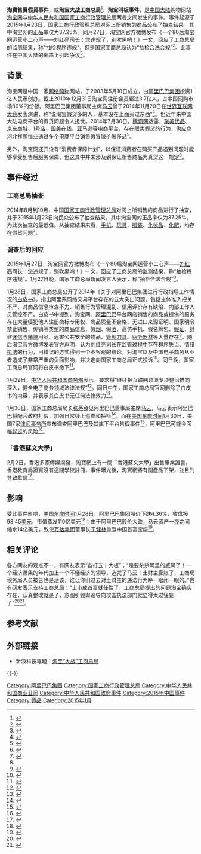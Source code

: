 {{merge|淘宝网|time=2016-01-03T14:44:53+00:00}}
{{expand|time=2015-11-03T10:01:00+00:00}}'''淘寶售賣假貨事件'''，或'''淘宝大战工商总局'''<ref>{{cite web |url=http://finance.people.com.cn/n/2015/0130/c1004-26475714.html |title=淘宝大战工商总局余烬：三大悬疑待解 |publisher=人民网 |date=2015-01-30 |accessdate=2015-01-30 |archive-date=2016-03-04 |archive-url=https://web.archive.org/web/20160304114925/http://finance.people.com.cn/n/2015/0130/c1004-26475714.html |dead-url=no }}</ref>、'''淘宝叫板事件'''，是[[中国大陆|中国大陆]]购物网站[[淘宝网|淘宝网]]与[[中华人民共和国国家工商行政管理总局|中华人民共和国国家工商行政管理总局]]两者之间发生的事件。事件起源于2015年1月23日，国家工商行政管理总局对网上所销售的商品公布了抽查结果，其中淘宝网的正品率仅为37.25%。同月27日，淘宝网官方微博发布《一个80后淘宝网运营小二心声——刘红亮司长：您违规了，别吹黑哨！》一文，回应了工商总局的监测结果，称“抽检程序违规”，但是国家工商总局认为“抽检合法合规”<ref name="中国网">{{cite web |url=http://news.china.com.cn/2015-01/28/content_34670184.htm |title=工商总局回应淘宝网质疑：抽检合法合规 |publisher=中国网 |date=2015-01-28 |accessdate=2015-01-29 |archive-date=2016-03-05 |archive-url=https://web.archive.org/web/20160305032125/http://news.china.com.cn/2015-01/28/content_34670184.htm |dead-url=no }}</ref>。此事件在中国大陆的網路上引起争议<ref>{{cite web |url=http://finance.ifeng.com/a/20150129/13466237_0.shtml |title=淘宝舌战工商总局：争议抽样方法？ |publisher=凤凰网 |date=2015-01-29 |accessdate=2015-01-30 |archive-date=2015-01-31 |archive-url=https://web.archive.org/web/20150131201021/http://finance.ifeng.com/a/20150129/13466237_0.shtml |dead-url=no }}</ref>。

==背景==
淘宝网是中国一家[[网络购物|网络购物]]网站，于2003年5月10日成立，由[[阿里巴巴集团|阿里巴巴集团]]投资1亿人民币创办。截止2010年12月31日淘宝网注册会员超过3.7亿人，占中国网购市场80%的份额。阿里巴巴集团董事局主席[[马云|马云]]曾于2014年11月20日在[[世界互联网大会|世界互联网大会]]发表演讲，称“说淘宝假货多的人，基本没在上面买过东西”<ref>{{cite web |url=http://finance.takungpao.com/tech/q/2014/1120/2833082.html |title=马云：说淘宝假货多的人基本没在上面买过东西 |publisher=大公网 |date=2014-11-20 |accessdate=2015-01-30 |archive-date=2016-09-25 |archive-url=https://web.archive.org/web/20160925121808/http://finance.takungpao.com/tech/q/2014/1120/2833082.html |dead-url=no }}</ref>。但近年来中国大陆电商平台的假货问题令人担忧。2014年7月30日，[[腾讯网|腾讯网]]透露，[[聚美优品|聚美优品]]、[[京东商城|京东商城]]、[[1号店|1号店]]、[[国美在线|国美在线]]、[[亞馬遜公司|亚马逊]]等电商平台，存在贩卖假货的行为，供应商河北祥鹏恒业通过多个电商平台销售假冒廉价奢侈品<ref>{{cite web|url=http://news.ifeng.com/a/20140730/41360236_0.shtml|title=奢侈品假货门重创电商新贵聚美优品、京东等紧急下架闭店|publisher=凤凰网|date=2014-07-30|accessdate=2015-01-30|archive-date=2015-11-17|archive-url=https://web.archive.org/web/20151117040318/http://news.ifeng.com/a/20140730/41360236_0.shtml|dead-url=no}}</ref>。

另外，淘宝网还开设有“消费者保障计划”，以保证消费者在购买产品遇到问题时能够享受到售后服务保障，但这其中并未涉及到保证所售商品为真货这一规定<ref>{{cite web|url=http://news.sina.com.cn/o/2015-01-30/143931463053.shtml|title=监管“走进去” 电商“敞开来”|publisher=新浪|date=2015-01-30|accessdate=2015-01-30|archive-date=2016-03-04|archive-url=https://web.archive.org/web/20160304122428/http://news.sina.com.cn/o/2015-01-30/143931463053.shtml|dead-url=no}}</ref>。

==事件经过==
===工商总局抽查===
2014年8月到10月，中国[[国家工商行政管理总局|国家工商行政管理总局]]对网上所销售的商品进行了抽查，并于2015年1月23日向民众公布了抽查结果，其中淘宝网的正品率仅为37.25%，为此次抽查的最低值。从抽查结果来看，[[手机|手机]]、[[玩具|玩具]]、[[服装|服装]]、[[化妆品|化妆品]]、[[化肥|化肥]]，均存在假货问题<ref>{{cite web |url=http://business.sohu.com/20150127/n408112998.shtml |title=工商总局抽检购物网站 淘宝网正品率37.25% |publisher=搜狐 |date=2015-01-27 |accessdate=2015-01-29 |archive-date=2015-03-15 |archive-url=https://web.archive.org/web/20150315051419/http://business.sohu.com/20150127/n408112998.shtml |dead-url=no }}</ref>。

===调查后的回应===
2015年1月27日，淘宝网官方微博发布《一个80后淘宝网运营小二心声——[[刘红亮|刘红亮]]司长：您违规了，别吹黑哨！》一文，回应了工商总局的监测结果，称“抽检程序违规”。1月27日晚，国家工商总局新闻发言人表示，称“抽检合法合规”<ref name="中国网"/>。

1月28日，国家工商总局公开了2014年《关于对阿里巴巴集团进行行政指导工作情况的[[白皮书|白皮书]]》，指出阿里系网络交易平台存在的五大突出问题，包括主体准入把关不严、对商品信息审查不力、销售行为管理混乱、信用评价存有缺陷、内部工作人员管控不严。白皮书中提到，淘宝网、[[阿里巴巴|阿里巴巴]]平台网店销售的商品或提供的服务存在大量侵犯他人注册商标专用权、商品质量不合格、无进口来源证明、国家明令禁止销售、传销等类型的商品信息，假[[烟|烟]]、假[[酒|酒]]、高仿手机、假名牌包、[[假证|假证]]、封建[[迷信|迷信]]与[[赌博|赌博]]用品、危害公共安全的物品、[[管制刀具|管制刀具]]、[[窃听器材|窃听器材]]等大量存在<ref>{{cite web |url=http://tech.sina.com.cn/i/2015-01-28/doc-iawzunex9466886.shtml |title=工商总局首披对阿里指导白皮书 指淘宝5大问题 |publisher=新浪 |date=2015年1月28日 |accessdate=2015-01-30 |archive-date=2016-03-04 |archive-url=https://web.archive.org/web/20160304112356/http://tech.sina.com.cn/i/2015-01-28/doc-iawzunex9466886.shtml |dead-url=no }}</ref>。随后淘宝官方微博发表官方声明，认为刘红亮司长在监管过程中存在程序失当、情绪[[执法|执法]]的行为，用错误的方式得到一个不客观的结论，对淘宝以及中国电子商务从业者造成了非常严重的负面影响，并决定向国家工商总局正式投诉<ref>{{cite web |url=http://news.sina.com.cn/o/2015-01-29/033931455518.shtml |title=淘宝掐架工商总局 |publisher=新浪 |date=2015-01-29 |accessdate=2015-01-29 |archive-date=2015-01-29 |archive-url=https://web.archive.org/web/20150129163344/http://news.sina.com.cn/o/2015-01-29/033931455518.shtml |dead-url=no }}</ref>。同日晚，国家工商总局官网将白皮书撤下<ref>{{cite web |url=http://tech.sina.com.cn/i/2015-01-29/02399986406.shtml |title=工商总局官网撤下白皮书 未对淘宝投诉做回应 |publisher=新浪 |date=2015-01-29 |accessdate=2015-01-30 |archive-date=2021-03-21 |archive-url=https://web.archive.org/web/20210321043034/https://tech.sina.com.cn/i/2015-01-29/02399986406.shtml |dead-url=no }}</ref>。

1月29日，[[中华人民共和国商务部|中华人民共和国商务部]]表示，要求将“继续把互联网领域专项整治推向深入，健全电子商务领域法律法规”<ref>{{cite web |url=http://tech.sina.com.cn/i/2015-01-29/doc-iawzunex9522155.shtml |title=商务部表态淘宝工商总局之争:加大电商整治力度 |publisher=新浪 |date=2015-01-29 |accessdate=2015-01-30 |archive-date=2016-03-04 |archive-url=https://web.archive.org/web/20160304110429/http://tech.sina.com.cn/i/2015-01-29/doc-iawzunex9522155.shtml |dead-url=no }}</ref>。同日中午，国家工商总局官网删除了白皮书的内容，并表示其白皮书无任何法律效力<ref>{{cite web |url=http://news.163.com/15/0131/04/AH8S1E1200014Q4P.html |title=工商总局：对淘宝白皮书无法律效力 |publisher=网易 |date=2015-01-31 |accessdate=2015-01-31 |archive-url=https://web.archive.org/web/20180225040704/http://news.163.com/15/0131/04/AH8S1E1200014Q4P.html |archive-date=2018-02-25 |dead-url=yes }}</ref>。

1月30日，国家工商总局局长[[张茅|张茅]]会见阿里巴巴董事局主席[[马云|马云]]，马云表示阿里巴巴将配合政府打假，加强日常线上巡查和抽检<ref>{{cite web |url=http://news.mydrivers.com/1/380/380371.htm |title=工商总局与淘宝"和解" 马云称将配合政府打假 |publisher=驱动之家 |date=2015-01-31 |accessdate=2015-01-31 |archive-date=2015-02-03 |archive-url=https://web.archive.org/web/20150203083205/http://news.mydrivers.com/1/380/380371.htm |dead-url=no }}</ref>。而在[[美国东岸时间|美国东岸时间]]1月30日，美国7家[[律师事务所|律师事务所]]宣布调查阿里巴巴及其旗下平台售假事件<ref>{{cite web |url=http://tech.huanqiu.com/news/2015-01/5560927.html |title=又有两美律所宣布调查阿里巴巴 总数增至7家 |publisher=环球网 |date=2015-01-31 |accessdate=2015-01-31 |archive-date=2015-02-03 |archive-url=https://web.archive.org/web/20150203080338/http://tech.huanqiu.com/news/2015-01/5560927.html |dead-url=no }}</ref>，阿里巴巴可能会面临[[起诉|起诉]]的风险<ref>{{cite web |url=http://money.163.com/15/0130/10/AH708NL200254TFQ.html |title=中国律师征集阿里巴巴投资者 欲提集体诉讼 |publisher=网易 |date=2015-01-30 |accessdate=2015-01-31 |archive-date=2020-12-01 |archive-url=https://web.archive.org/web/20201201124606/https://money.163.com/15/0130/10/AH708NL200254TFQ.html |dead-url=no }}</ref>。

===「香港蘇文大學」===
{{main|香港蘇文大學事件}}
2月2日，香港多家傳媒揭發，淘寶網上有一間「香港蘇文大學」出售畢業證書，香港教育局證實沒有這間學校註冊，事件曝光後，淘寶網將有關產品下架，並且刊登致歉信<ref>{{cite web |url=http://www.msn.com/zh-hk/news/national/%e5%81%87%e8%87%b3%e5%bc%b7-%e5%a4%a7%e9%99%b8%e6%9c%89%e3%80%8c%e9%a6%99%e6%b8%af%e8%98%87%e6%96%87%e5%a4%a7%e5%ad%b8%e3%80%8d%e7%b6%b2%e5%94%ae%e8%ad%89%e6%9b%b8/ar-AA8Uc2H?ocid=mailsignoutmd |title=假至強 大陸有「香港蘇文大學」網侷假證書 |publisher=都市日報 |date=2015年2月3日 |accessdate=2015-02-03 |archive-url=https://web.archive.org/web/20150203073745/http://www.msn.com/zh-hk/news/national/%e5%81%87%e8%87%b3%e5%bc%b7-%e5%a4%a7%e9%99%b8%e6%9c%89%e3%80%8c%e9%a6%99%e6%b8%af%e8%98%87%e6%96%87%e5%a4%a7%e5%ad%b8%e3%80%8d%e7%b6%b2%e5%94%ae%e8%ad%89%e6%9b%b8/ar-AA8Uc2H?ocid=mailsignoutmd |archive-date=2015年2月3日 |dead-url=yes }}</ref>。

==影响==
受此事件影响，[[美国东岸时间|美国东岸时间]]1月28日，阿里巴巴集团股价下跌4.36%，收盘报98.45[[美元|美元]]，市值蒸发110亿美元<ref>{{cite web |url=http://money.163.com/api/15/0129/07/AH43LQOV00251LK6.html |title=淘宝大战工商总局 阿里市值一夜蒸发687亿 |publisher=网易 |date=2015-01-29 |accessdate=2015-01-29 |archive-date=2017-03-14 |archive-url=https://web.archive.org/web/20170314215737/http://money.163.com/api/15/0129/07/AH43LQOV00251LK6.html |dead-url=no }}</ref>；由于阿里巴巴股价大跌，马云资产一夜之间缩水14亿美元，致使[[万达集团|万达集团]]董事长[[王健林|王健林]]重登中国首富宝座<ref>{{cite web| url=http://finance.cankaoxiaoxi.com/2015/0130/645933.shtml| title=彭博:阿里股价暴跌 王健林超马云重登中国首富| publisher=参考消息网| accessdate=2015-01-30| deadurl=yes| archiveurl=https://web.archive.org/web/20150402164943/http://finance.cankaoxiaoxi.com/2015/0130/645933.shtml| archivedate=2015-04-02}}</ref>。

==相关评论==
各方网友的观点不一，有网友表示“各打五十大板”；“是要杀杀阿里的威风了！一个经济萧条的年代加上一个不懂经济的领导，造就了马云！土财主膨胀了，工商局税务局人员被告也是活该，谁让你们过去对土财主的违法行为睁一眼闭一眼的。”也有网友表示支持工商总局：“上市成首富就任性了，工商总局提出的问题淘宝确实存在，认真整改就是了，意图引领舆论导向攻击执法部门就显得太过狂妄了”<ref>{{cite web |url=http://www.bbc.co.uk/zhongwen/simp/china/2015/01/150128_china_taobao_dispute |title=淘寶叫板工商總局引發網上大辯論 |publisher=[[BBC|BBC中文網]] |date=2015-01-28 |accessdate=2015-01-29 |archive-date=2015-01-31 |archive-url=https://web.archive.org/web/20150131124830/http://www.bbc.co.uk/zhongwen/simp/china/2015/01/150128_china_taobao_dispute |dead-url=no }}</ref><ref>{{cite web|url=http://www.bj.xinhuanet.com/bjyw/2015-01/29/c_1114179873.htm|title=网民吐槽“淘宝小二”：消费者贪便宜和你卖假货没关系|publisher=新华网|date=2015-01-29|accessdate=2015-01-30|deadurl=yes|archiveurl=https://web.archive.org/web/20150402153204/http://www.bj.xinhuanet.com/bjyw/2015-01/29/c_1114179873.htm|archivedate=2015-04-02}}</ref>。

== 参考文献 ==
{{Reflist|2}}

== 外部链接 ==
* 新浪科技專題：[http://tech.sina.com.cn/z/alivsaic/ 淘宝“大战”工商总局] {{Wayback|url=http://tech.sina.com.cn/z/alivsaic/ |date=20191218100116 }}

{{-}}
{{阿里巴巴集团}}

{{DEFAULTSORT:T淘}}
[[Category:阿里巴巴集团|Category:阿里巴巴集团]]
[[Category:国家工商行政管理总局|Category:国家工商行政管理总局]]
[[Category:中华人民共和国商业丑闻|Category:中华人民共和国商业丑闻]]
[[Category:中华人民共和国政府事件|Category:中华人民共和国政府事件]]
[[Category:2015年中国事件|Category:2015年中国事件]]
[[Category:贗品|Category:贗品]]
[[Category:2015年1月|Category:2015年1月]]